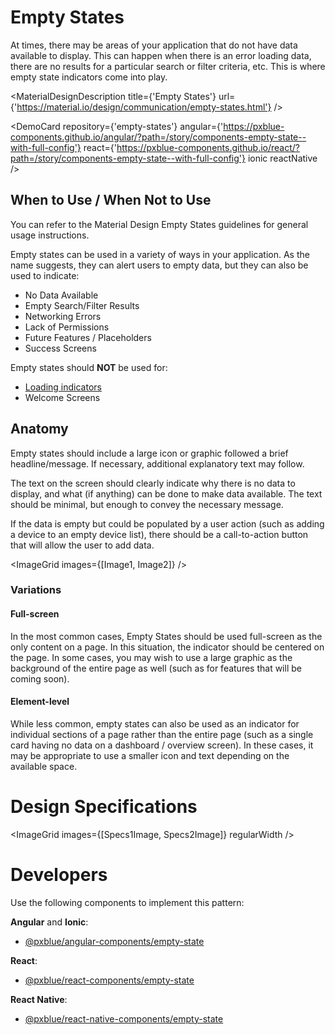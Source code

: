 
<!-- KEYWORDS: design pattern empty state placeholder -->

# Empty States

At times, there may be areas of your application that do not have data available to display. This can happen when there is an error loading data, there are no results for a particular search or filter criteria, etc. This is where empty state indicators come into play.

<MaterialDesignDescription title={'Empty States'} url={'https://material.io/design/communication/empty-states.html'} />

<!-- @TODO switch empty-state links over to the "Component Recommendations style" instead of a "Interactive Code example" once we have one designed. -->

<DemoCard
    repository={'empty-states'}
    angular={'https://pxblue-components.github.io/angular/?path=/story/components-empty-state--with-full-config'}
    react={'https://pxblue-components.github.io/react/?path=/story/components-empty-state--with-full-config'}
    ionic
    reactNative
/>

## When to Use / When Not to Use

You can refer to the Material Design Empty States guidelines for general usage instructions.

Empty states can be used in a variety of ways in your application. As the name suggests, they can alert users to empty data, but they can also be used to indicate:

-   No Data Available
-   Empty Search/Filter Results
-   Networking Errors
-   Lack of Permissions
-   Future Features / Placeholders
-   Success Screens

Empty states should **NOT** be used for:

-   [Loading indicators](/patterns/loading)
-   Welcome Screens

## Anatomy

Empty states should include a large icon or graphic followed a brief headline/message. If necessary, additional explanatory text may follow.

The text on the screen should clearly indicate why there is no data to display, and what (if anything) can be done to make data available. The text should be minimal, but enough to convey the necessary message.

If the data is empty but could be populated by a user action (such as adding a device to an empty device list), there should be a call-to-action button that will allow the user to add data.

<ImageGrid images={[Image1, Image2]} />

### Variations

#### Full-screen

In the most common cases, Empty States should be used full-screen as the only content on a page. In this situation, the indicator should be centered on the page. In some cases, you may wish to use a large graphic as the background of the entire page as well (such as for features that will be coming soon).

#### Element-level

While less common, empty states can also be used as an indicator for individual sections of a page rather than the entire page (such as a single card having no data on a dashboard / overview screen). In these cases, it may be appropriate to use a smaller icon and text depending on the available space.

<Divider />

# Design Specifications

<ImageGrid images={[Specs1Image, Specs2Image]} regularWidth />
<Divider />

# Developers

Use the following components to implement this pattern:

**Angular** and **Ionic**:

-   [@pxblue/angular-components/empty-state](https://pxblue-components.github.io/angular/?path=/info/components-empty-state--readme)

**React**:

-   [@pxblue/react-components/empty-state](https://pxblue-components.github.io/react/?path=/info/components-empty-state--get-read-me-story)

**React Native**:

-   [@pxblue/react-native-components/empty-state](https://pxblue-components.github.io/react-native/?path=/info/components-documentation--empty-state)
